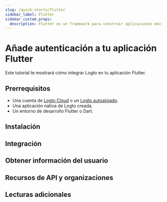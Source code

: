 ```yaml
---
slug: /quick-starts/flutter
sidebar_label: Flutter
sidebar_custom_props:
  description: Flutter es un framework para construir aplicaciones móviles híbridas.
---
```




# Añade autenticación a tu aplicación Flutter

Este tutorial te mostrará cómo integrar Logto en tu aplicación Flutter.

<Tip />

## Prerrequisitos

- Una cuenta de [Logto Cloud](https://cloud.logto.io) o un [Logto autoalojado](/introduction/set-up-logto-oss).
- Una aplicación nativa de Logto creada.
- Un entorno de desarrollo Flutter o Dart.

## Instalación

<Installation />

<Dependency />

## Integración

<Integration />

## Obtener información del usuario

<GetUserInfo />

## Recursos de API y organizaciones

<ApiResources />

<Organization />

## Lecturas adicionales

<FurtherReadings />
